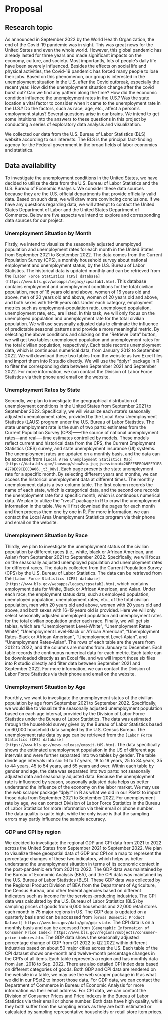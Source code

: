 # Proposal

## Research topic
As announced in September 2022 by the World Health Organization, the end of the Covid-19 pandemic was in sight. This was great news for the United States and even the whole world. However, this global pandemic has already lasted for three years and made significant impacts on the economy, culture, and society. Most importantly, lots of people’s daily life have been severely influenced. Besides the effects on social life and physical activities, the Covid-19 pandemic has forced many people to lose their jobs. Based on this phenomenon, our group is interested in the unemployment situation in the U.S. after the Covid outbreak, especially the recent year. How did the unemployment situation change after the covid burst out? Can we find any pattern along the time? How did the economic condition influence the unemployment rates in the U.S.? Was the state location a vital factor to consider when it came to the unemployment rate in the U.S.? Do the factors, such as race, age, etc., affect a person’s employment status? Several questions arise in our brains. We intend to get some intuitions into the answers to these questions in this project by conducting a series of exploratory data analysis and visualization. 

We collected our data from the U.S. Bureau of Labor Statistics (BLS) website according to our interests. The BLS is the principal fact-finding agency for the Federal government in the broad fields of labor economics and statistics. 

## Data availability

To investigate the unemployment conditions in the United States, we have decided to utilize the data from the U.S. Bureau of Labor Statistics and the U.S. Bureau of Economic Analysis. We consider these data sources because they are the U.S. official departments that provide officially valid data. Based on such data, we will draw more convincing conclusions. If we have any questions regarding data, we will attempt to contact the United States Department of Labor and the United States Department of Commerce. Below are five aspects we intend to explore and corresponding data sources for our project. 

### Unemployment Situation by Month

Firstly, we intend to visualize the seasonally adjusted unemployed population and unemployment rates for each month in the United States from September 2021 to September 2022. The data comes from the Current Population Survey (CPS), a monthly household survey about national employment and unemployment status, by the U.S. Bureau of Labor Statistics. The historical data is updated monthly and can be retrieved from the `[Labor Force Statistics (CPS) database] (https://www.bls.gov/webapps/legacy/cpsatab1.htm)`. This database contains employment and unemployment conditions for the total civilian population, men of 16 years old and above, women of 16 years old and above, men of 20 years old and above, women of 20 years old and above, and both sexes with 16-19 years old. Under each category, employment metrics such as employment-population ratio, unemployed population, unemployment rate, etc., are listed. In this task, we will only focus on the unemployed population and unemployment rate for the total civilian population. We will use seasonally adjusted data to eliminate the influence of predictable seasonal patterns and provide a more meaningful metric. By selecting the above conditions and clicking on the “Retrieve Data” button, we will get two tables: unemployed population and unemployment rates for the total civilian population, respectively. Each table records unemployment data, which is continuous numerical data, from January 2012 to September 2022. We will download these two tables from the website as two Excel files and import them into R studio directly. We will use the “dplyr” package in R to filter the corresponding data between September 2021 and September 2022. For more information, we can contact the Division of Labor Force Statistics via their phone and email on the website. 


### Unemployment Rates by State

Secondly, we plan to investigate the geographical distribution of unemployment conditions in the United States from September 2021 to September 2022. Specifically, we will visualize each state's seasonally adjusted unemployment rates, provided by the Local Area Unemployment Statistics (LAUS) program under the U.S. Bureau of Labor Statistics. The state unemployment rate is the sum of two parts: estimates from the Current Population Survey (CPS)——the source of national unemployment rates—and real—-time estimates controlled by models. These models reflect current and historical data from the CPS, the Current Employment Statistics (CES) survey, and state unemployment insurance (UI) systems. The unemployment rates are updated on a monthly basis, and the data can be accessed from `[Local Area Unemployment Statistics Map] (https://data.bls.gov/lausmap/showMap.jsp;jsessionid=26EFE5EB9A9FF91E84278E09CECCDA06._t3_08v)`. Each page presents the state unemployment rate for a specific month. By selecting different years and months, we can access the historical unemployment data at different times. The monthly unemployment data is a two-column table. The first column records the name of each state, which is categorical data, and the second one records the unemployment rate for a specific month, which is continuous numerical data. We plan to utilize the "rvest" package in R to crawl the unemployment information in the table. We will first download the pages for each month and then process them one by one in R. For more information, we can contact the Local Area Unemployment Statistics program via their phone and email on the website. 

### Unemployment Situation by Race

Thirdly, we plan to investigate the unemployment status of the civilian population by different races (i.e., white, black or African American, and Asian) from September 2021 to September 2022. Specifically, we will focus on the seasonally adjusted unemployed population and unemployment rates for different races. The data is collected from the Current Population Survey (CPS) by the U.S. Bureau of Labor Statistics. The data can be retrieved from the `[Labor Force Statistics (CPS) database] (https://www.bls.gov/webapps/legacy/cpsatab2.htm)`, which contains employment data for White, Black or African American, and Asian. Under each race, the employment status data, such as employed population, unemployed population, unemployment rates, etc., of the total civilian population, men with 20 years old and above, women with 20 years old and above, and both sexes with 16-19 years old is provided. Here we will only select seasonally adjusted unemployed population and unemployment rates for the total civilian population under each race. Finally, we will get six tables, which are “Unemployment Level-White”, “Unemployment Rates-White”, “Unemployment Level-Black or African American”, “Unemployment Rates-Black or African American”, “Unemployment Level-Asian”, and “Unemployment Rates-Asian”. The rows of each table are the years from 2012 to 2022, and the columns are months from January to December. Each table records the continuous numerical data for each metric. Each table can be downloaded directly as an Excel file, and we will import those six files into R studio directly and filter data between September 2021 and September 2022. For more information, we can contact the Division of Labor Force Statistics via their phone and email on the website. 

### Unemployment Situation by Age

Fourthly, we want to investigate the unemployment status of the civilian population by age from September 2021 to September 2022. Specifically, we would like to visualize the seasonally adjusted unemployment population based on each age interval, provided by the Division of Labor Force Statistics under the Bureau of Labor Statistics. The data was estimated through the household survey given by the Bureau of Labor Statistics based on 60,000 household data sampled by the U.S. Census Bureau. The unemployment rate data by age can be retrieved from the `[Labor Force Statistics (CPS) database] (https://www.bls.gov/news.release/empsit.t09.htm)`. The data specifically shows the estimated unemployment population in the US of different age intervals and were further separated into two tables by gender. The table divide age intervals into six: 16 to 17 years, 18 to 19 years, 25 to 34 years, 35 to 44 years, 45 to 54 years, and 55 years and over. Within each table by gender and age, the data was separated into two parts: not seasonally adjusted  data and seasonally adjusted data. Because the unemployment rate is influenced by season, seasonally adjusted data helps us better understand the influence of the economy on the labor market. We may use the web scraper package “dplyr” in R as what we did in our PSet2 to import those data from September 2021 to September 2022. For unemployment rate by age, we can contact Division of Labor Force Statistics in the Bureau of Labor Statistics for more information via their email or phone number. The data quality is quite high, while the only issue is that the sampling errors may partly influence the sample accuracy.

### GDP and CPI by region

We decided to investigate the regional GDP and CPI data from 2021 to 2022 across the United States from September 2021 to September 2022. We plan to visualize these geospatial data of GDP and CPI on a map to represent the percentage changes of these two indicators, which helps us better understand the unemployment situation in terms of its economic context in the post-pandemic era from 2021 to 2022. The GDP data was maintained by the Bureau of Economic Analysis (BEA), and the CPI data was maintained by the U.S. Bureau of Labor Statistics (BLS). These GDP data was collected by the Regional Product Division of BEA from the Department of Agriculture, the Census Bureau, and other federal agencies based on different indicators such as income for the services-producing industries. The CPI data was calculated by the U.S. Bureau of Labor Statistics (BLS) by sampling prices of goods from 6,000 households and 22,000 retail stores each month in 75 major regions in US. The GDP data is updated on a quarterly basis and can be accessed from `[Gross Domestic Product Dataset] https://www.bea.gov/data/gdp/gdp-state`. The CPI data is on a monthly basis and can be accessed from `[Geographic Information of Consumer Price Index] https://www.bls.gov/regions/subjects/consumer-price-indexes.htm`. The GDP data shows the seasonally adjusted percentage change of GDP from Q1 2022 to Q2 2022 within different industries based on about 50 major cities across the US. Each table of the CPI dataset shows one-month and twelve-month percentage changes in the CPI’s of all items. Each table represents a region and has monthly data from Jan. 2018 to Sep. 2022. There are also detailed CPI index data based on different categories of goods. Both GDP and CPI data are rendered on the website in a table, we may use the web scraper package in R as what we did in our PSet2 to import those data. For GDP data, we can contact the Department of Commerce in Bureau of Economic Analysis for more information via their email address. For CPI data, we can contact the Division of Consumer Prices and Price Indexes in the Bureau of Labor Statistics via their email or phone number. Both data have high quality, while they both suffer from the sampling errors as they are both estimated or calculated by sampling representative households or retail store item prices. 



